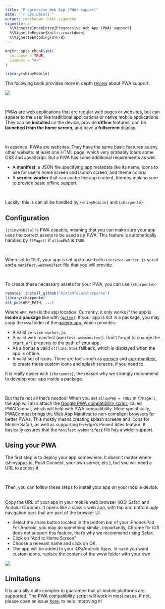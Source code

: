 ```yaml
---
title: "Progressive Web App (PWA) support"
date: "`r Sys.Date()`"
output: rmarkdown::html_vignette
vignette: >
  %\VignetteIndexEntry{Progressive Web App (PWA) support}
  %\VignetteEngine{knitr::rmarkdown}
  %\VignetteEncoding{UTF-8}
---
```


```r
knitr::opts_chunk$set(
  collapse = TRUE,
  comment = "#>"
)
```

```r
library(shinyMobile)
```

The following book provides more in depth [review](https://unleash-shiny.rinterface.com/mobile-pwa) about PWA support.

<div class="atropos atropos-book">
<div class="atropos-scale">
<div class="atropos-rotate">
<div class="atropos-inner">
<a href="https://www.routledge.com/Outstanding-User-Interfaces-with-Shiny/Granjon/p/book/9780367645267" target="_blank">
<img class="img-fluid" src="https://user-images.githubusercontent.com/18291543/181491295-1a5b498c-e7ee-428c-a1af-c3ee22e35ef5.jpg">
</a>
</div>
</div>
</div>
</div>

<script src="https://cdn.jsdelivr.net/npm/atropos@2.0.2/atropos.min.js"></script>

<script>
  const bookAtropos = Atropos({
    el: '.atropos-book',
    shadow: false
    // rest of parameters
  });
</script>

<br>

PWAs are web applications that are regular web pages or websites, but can appear to the user like traditional applications or native mobile applications. They can be __installed__ on the device, provide __offline__ features, can be __launched from the home screen__, and have a __fullscreen__ display.

<br>

In essence, PWAs are websites. They have the same basic features as any other website: at least one HTML page, which very probably loads some CSS and JavaScript. But a PWA has some additional requirements as well:

- A **manifest**: a JSON file specifying app metadata like its name, icons to use for user’s home screen and launch screen, and theme colors.
- A **service worker** that can cache the app content, thereby making sure to provide basic offline support.

<br>

Luckily, this is can all be handled by `{shinyMobile}` and `{charpente}`.

## Configuration

`{shinyMobile}` is PWA capable, meaning that you can make sure your app uses the correct assets to be used as a PWA. This feature is automatically handled by `f7Page()` if `allowPWA` is `TRUE`. 

<br>

When set to `TRUE`, your app is set up to use both a `service-worker.js` script and a `manifest.webmanifest` file that you will provide.

<br>

To create these necessary assets for your PWA, you can use `{charpente}`:

```r
remotes::install_github("RinteRface/charpente")
library(charpente)
set_pwa(APP_PATH, ...)
```

Where `APP_PATH` is the app location. Currently, it only works if the app is **inside a package** like with [`{golem}`](https://github.com/ThinkR-open/golem). If your app is not in a package, you may copy the `www` folder of the [gallery app](https://github.com/RinteRface/shinyMobile/tree/master/inst/examples/gallery/www), which provides:

- A valid `service-worker.js`.
- A valid web manifest (`manifest-webmanifest`). Don't forget to change the `start_url` property to the path of your app.
- As a bonus a valid `offline.html` fallback, which is displayed when the app is offline.
- A valid set of icons. There are tools such as [appsco](https://appsco.pe/developer/splash-screens) and [app-manifest](https://app-manifest.firebaseapp.com), to create 
those custom icons and splash screens, if you need to.

It is really easier with `{charpente}`, the reason why we strongly recommend to develop your app inside a package.

<br>

But that's not all that's needed! When you set `allowPWA = TRUE` in `f7Page()`, the app will also attach the [Google PWA compatibility script](https://github.com/GoogleChromeLabs/pwacompat), called PWACompat, which will help with PWA compatibility. More specifically, PWACompat brings the Web App Manifest to non-compliant browsers for better PWAs. This mostly means creating splash screens and icons for Mobile Safari, as well as supporting IE/Edge's Pinned Sites feature. It basically assures that the `manifest.webmanifest` file has a wider support.

## Using your PWA

The first step is to deploy your app somewhere. It doesn't matter where (shinyapps.io, Posit Connect, your own server, etc.), but you will need a URL to access it.

<br>

Then, you can follow these steps to install your app on your mobile device.

<br> 
Copy the URL of your app in your mobile web browser (iOS: Safari and Andoid: Chrome). It opens like a classic web app, with top and bottom ugly navigation bars that are part of the browser UI.

- Select the share button located in the bottom bar of your iPhone/iPad For Android, you may do something similar. Importantly, Chrome for iOS does not support this feature, that's why we recommend using Safari.
- Click on "Add to Home Screen"
- Choose a relevant name and click on OK. 
- The app will be added to your iOS/Android Apps. In case you want custom icons, replace the content of the www folder with your own.

<div class="row">
<div class="card">
<a href="#" target="_blank"><img src="figures/f7PWA.png"></a>
</div>
</div>

## Limitations
It is actually quite complex to guarantee that all mobile platforms are supported.
The PWA compatibility script will work in most cases. If not, please open an issue [here](https://github.com/GoogleChromeLabs/pwacompat/issues), to help improving it!
